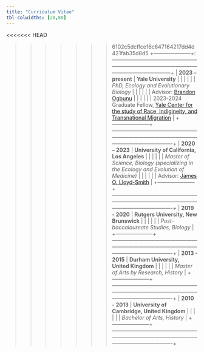 ```yaml
---
title: "Curriculum Vitae"
tbl-colwidths: [20,80]
---
```


<<<<<<< HEAD

>>>>>>> 6102c5dcffce16c647164217dd4d421fab35d8d5
+---------------------+:---------------------------------------------------------------------------------------------------------------------------------+
| **2023 -- present** | **Yale University**                                                                                                              |
|                     |                                                                                                                                  |
|                     | *PhD, Ecology and Evolutionary Biology*                                                                                          |
|                     |                                                                                                                                  |
|                     | Advisor: [Brandon Ogbunu](https://ogbunulab.yale.edu/)                                                                           |
|                     |                                                                                                                                  |
|                     | 2023-2024 Graduate Fellow, [Yale Center for the study of Race, Indigineity, and Transnational Migration](https://ritm.yale.edu/) |
+---------------------+----------------------------------------------------------------------------------------------------------------------------------+
| **2020 -- 2023**    | **University of California, Los Angeles**                                                                                        |
|                     |                                                                                                                                  |
|                     | *Master of Science, Biology (specializing in the Ecology and Evolution of Medicine)*                                             |
|                     |                                                                                                                                  |
|                     | Advisor: [James O. Lloyd-Smith](https://faculty.eeb.ucla.edu/lloydsmith/)                                                        |
+---------------------+----------------------------------------------------------------------------------------------------------------------------------+
| **2019 - 2020**     | **Rutgers University, New Brunswick**                                                                                            |
|                     |                                                                                                                                  |
|                     | *Post-baccalaureate Studies, Biology*                                                                                            |
+---------------------+----------------------------------------------------------------------------------------------------------------------------------+
| **2013 - 2015**     | **Durham University, United Kingdom**                                                                                            |
|                     |                                                                                                                                  |
|                     | *Master of Arts by Research, History*                                                                                            |
+---------------------+----------------------------------------------------------------------------------------------------------------------------------+
| **2010 - 2013**     | **University of Cambridge, United Kingdom**                                                                                      |
|                     |                                                                                                                                  |
|                     | *Bachelor of Arts, History*                                                                                                      |
+---------------------+----------------------------------------------------------------------------------------------------------------------------------+

## 
